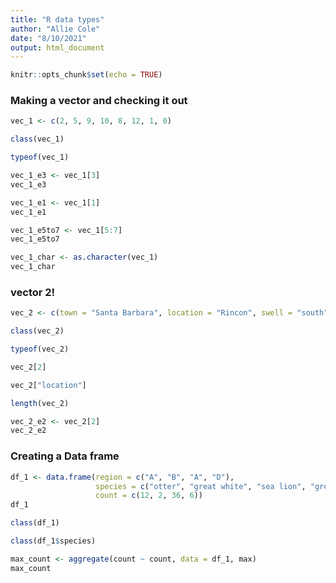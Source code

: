 ```yaml
---
title: "R data types"
author: "Allie Cole"
date: "8/10/2021"
output: html_document
---
```


```r
knitr::opts_chunk$set(echo = TRUE)
```

### Making a vector and checking it out 

```r
vec_1 <- c(2, 5, 9, 10, 8, 12, 1, 0)

class(vec_1)

typeof(vec_1)

vec_1_e3 <- vec_1[3]
vec_1_e3

vec_1_e1 <- vec_1[1]
vec_1_e1

vec_1_e5to7 <- vec_1[5:7]
vec_1_e5to7

vec_1_char <- as.character(vec_1)
vec_1_char
```

### vector 2!

```r
vec_2 <- c(town = "Santa Barbara", location = "Rincon", swell = "south")

class(vec_2)

typeof(vec_2)

vec_2[2]

vec_2["location"]

length(vec_2)

vec_2_e2 <- vec_2[2]
vec_2_e2
```

### Creating a Data frame 

```r
df_1 <- data.frame(region = c("A", "B", "A", "D"), 
                   species = c("otter", "great white", "sea lion", "grey whale"), 
                   count = c(12, 2, 36, 6))
df_1

class(df_1)

class(df_1$species)

max_count <- aggregate(count ~ count, data = df_1, max)
max_count

```











